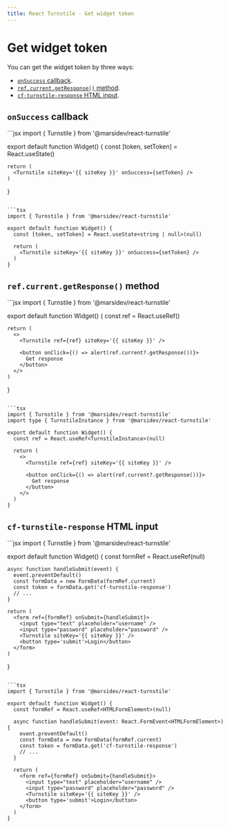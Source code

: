 ```yaml
---
title: React Turnstile - Get widget token
---
```


# Get widget token

You can get the widget token by three ways:

- [`onSuccess` callback](/get-widget-token#onsuccess-callback).
- [`ref.current.getResponse()` method](/get-widget-token#refcurrentgetresponse-method).
- [`cf-turnstile-response` HTML input](/get-widget-token#cf-turnstile-response-html-input).

## `onSuccess` callback

<CodeGroup>
  ```jsx
  import { Turnstile } from '@marsidev/react-turnstile'

  export default function Widget() {
    const [token, setToken] = React.useState()

    return (
      <Turnstile siteKey='{{ siteKey }}' onSuccess={setToken} />
    )
  }
  ```

  ```tsx
  import { Turnstile } from '@marsidev/react-turnstile'

  export default function Widget() {
    const [token, setToken] = React.useState<string | null>(null)

    return (
      <Turnstile siteKey='{{ siteKey }}' onSuccess={setToken} />
    )
  }
  ```
</CodeGroup>

## `ref.current.getResponse()` method

<CodeGroup>
  ```jsx
  import { Turnstile } from '@marsidev/react-turnstile'

  export default function Widget() {
    const ref = React.useRef()

    return (
      <>
        <Turnstile ref={ref} siteKey='{{ siteKey }}' />

        <button onClick={() => alert(ref.current?.getResponse())}>
          Get response
        </button>
      </>
    )
  }
  ```

  ```tsx
  import { Turnstile } from '@marsidev/react-turnstile'
  import type { TurnstileInstance } from '@marsidev/react-turnstile'

  export default function Widget() {
    const ref = React.useRef<TurnstileInstance>(null)

    return (
      <>
        <Turnstile ref={ref} siteKey='{{ siteKey }}' />

        <button onClick={() => alert(ref.current?.getResponse())}>
          Get response
        </button>
      </>
    )
  }
  ```
</CodeGroup>

## `cf-turnstile-response` HTML input

<CodeGroup>
  ```jsx
  import { Turnstile } from '@marsidev/react-turnstile'

  export default function Widget() {
    const formRef = React.useRef(null)

    async function handleSubmit(event) {
      event.preventDefault()
      const formData = new FormData(formRef.current)
      const token = formData.get('cf-turnstile-response')
      // ...
    }

    return (
      <form ref={formRef} onSubmit={handleSubmit}>
        <input type="text" placeholder="username" />
        <input type="password" placeholder="password" />
        <Turnstile siteKey='{{ siteKey }}' />
        <button type='submit'>Login</button>
      </form>
    )
  }
  ```

  ```tsx
  import { Turnstile } from '@marsidev/react-turnstile'

  export default function Widget() {
    const formRef = React.useRef<HTMLFormElement>(null)

    async function handleSubmit(event: React.FormEvent<HTMLFormElement>) {
      event.preventDefault()
      const formData = new FormData(formRef.current)
      const token = formData.get('cf-turnstile-response')
      // ...
    }

    return (
      <form ref={formRef} onSubmit={handleSubmit}>
        <input type="text" placeholder="username" />
        <input type="password" placeholder="password" />
        <Turnstile siteKey='{{ siteKey }}' />
        <button type='submit'>Login</button>
      </form>
    )
  }
  ```
</CodeGroup>
